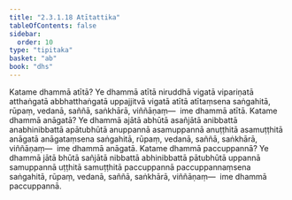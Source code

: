 ```yaml
---
title: "2.3.1.18 Atītattika"
tableOfContents: false
sidebar:
  order: 10
type: "tipitaka"
basket: "ab"
book: "dhs"
---
```



<DynamicBreadcrumb />

<Division number="1044" book="dhs" bookNo="29" page="213">

<Paragraph number="1709" book="dhs">
Katame dhammā atītā? Ye dhammā atītā niruddhā vigatā vipariṇatā atthaṅgatā abbhatthaṅgatā uppajjitvā vigatā atītā atītaṃsena saṅgahitā, rūpaṃ, vedanā, saññā, saṅkhārā, viññāṇaṃ—  ime dhammā atītā.
</Paragraph>

</Division>
<Division number="1045" book="dhs" bookNo="29" page="213">

<Paragraph number="1710" book="dhs">
Katame dhammā anāgatā? Ye dhammā ajātā abhūtā asañjātā anibbattā anabhinibbattā apātubhūtā anuppannā asamuppannā anuṭṭhitā asamuṭṭhitā anāgatā anāgataṃsena saṅgahitā, rūpaṃ, vedanā, saññā, saṅkhārā, viññāṇaṃ—  ime dhammā anāgatā.
</Paragraph>

</Division>
<Division number="1046" book="dhs" bookNo="29" page="213">

<Paragraph number="1711" book="dhs">
Katame dhammā paccuppannā? Ye dhammā jātā bhūtā sañjātā nibbattā abhinibbattā pātubhūtā uppannā samuppannā uṭṭhitā samuṭṭhitā paccuppannā paccuppannaṃsena saṅgahitā, rūpaṃ, vedanā, saññā, saṅkhārā, viññāṇaṃ—  ime dhammā paccuppannā.
</Paragraph>
</Division>